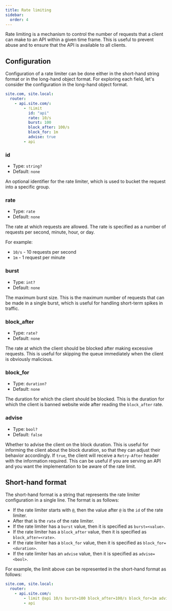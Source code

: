```yaml
---
title: Rate limiting
sidebar:
  order: 4
---
```


Rate limiting is a mechanism to control the number of requests that a client can make to an API within a given time frame.
This is useful to prevent abuse and to ensure that the API is available to all clients.

## Configuration

Configuration of a rate limiter can be done either in the short-hand string format or in the long-hand object format.
For exploring each field, let's consider the configuration in the long-hand object format.

```yaml
site.com, site.local:
  router:
    - api.site.com/:
        - !Limit
          id: "api"
          rate: 10/s
          burst: 100
          block_after: 100/s
          block_for: 1m
          advise: true
        - api
```

### id

- Type: `string?`
- Default: `none`

An optional identifier for the rate limiter, which is used to bucket the request into a specific group.

### rate

- Type: `rate`
- Default: `none`

The rate at which requests are allowed. The rate is specified as a number of requests per second, minute, hour, or day.

For example:

- `10/s` - 10 requests per second
- `1m` - 1 request per minute

### burst

- Type: `int?`
- Default: `none`

The maximum burst size. This is the maximum number of requests that can be made in a single burst, which is useful for handling short-term spikes in traffic.

### block_after

- Type: `rate?`
- Default: `none`

The rate at which the client should be blocked after making excessive requests. This is useful for skipping the queue immediately when the client is obviously malicious.

### block_for

- Type: `duration?`
- Default: `none`

The duration for which the client should be blocked. This is the duration for which the client is banned website wide after reading the `block_after` rate.

### advise

- Type: `bool?`
- Default: `false`

Whether to advise the client on the block duration. This is useful for informing the client about the block duration, so that they can adjust their behavior accordingly.
If `true`, the client will receive a `Retry-After` header with the information required. This can be useful if you are serving an API and you want the implementation to be
aware of the rate limit.

## Short-hand format

The short-hand format is a string that represents the rate limiter configuration in a single line. The format is as follows:

- If the rate limiter starts with `@`, then the value after `@` is the `id` of the rate limiter.
- After that is the `rate` of the rate limiter.
- If the rate limiter has a `burst` value, then it is specified as `burst=<value>`.
- If the rate limiter has a `block_after` value, then it is specified as `block_after=<rate>`.
- If the rate limiter has a `block_for` value, then it is specified as `block_for=<duration>`.
- If the rate limiter has an `advise` value, then it is specified as `advise=<bool>`.

For example, the limit above can be represented in the short-hand format as follows:

```yaml
site.com, site.local:
  router:
    - api.site.com/:
        - limit @api 10/s burst=100 block_after=100/s block_for=1m advise=1
        - api
```
